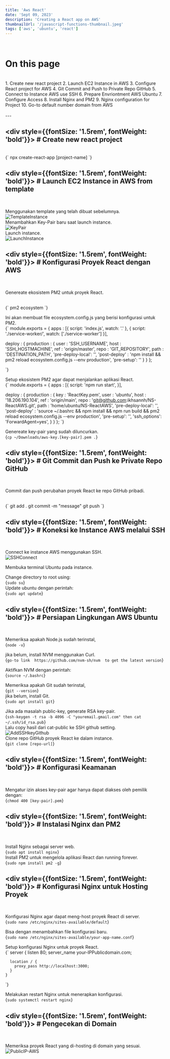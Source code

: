 ```yaml
---
title: 'Aws React'
date: 'Sept 09, 2023'
description: 'Creating a React app on AWS'
thumbnailUrl: '/javascript-functions-thumbnail.jpeg'
tags: ['aws', 'ubuntu', 'react']
---
```

<br />
<div className="flex-col text-center">
  <h1 className="text-2xl py-10" style={{color: '#61dafb'}}>On this page</h1> 
<br />
1.  <a> Create new react project </a> 
2.  <a >Launch EC2 Instance in AWS</a>
3.  <a >Configure React project for AWS</a>
4.  <a >Git Commit and Push to Private Repo GitHub</a>
5.  <a >Connect to Instance AWS use SSH</a>
6.  <a >Prepare Envriontment AWS Ubuntu</a>
7.  <a >Configure Access</a>
8.  <a >Install Nginx and PM2</a>
9.  <a >Nginx configuration for Project</a>
10. <a >Go-to default number domain from AWS</a>
</div>

<br />
---
<br />


## <div style={{fontSize: '1.5rem', fontWeight: 'bold'}}>  # Create new react project </div>

<br />
<SyntaxHighlighter language="jsx" className="rounded-lg w-[50%]" >
  {`
    npx create-react-app [project-name]
  `}
</SyntaxHighlighter>
<br />

 ## <div style={{fontSize: '1.5rem', fontWeight: 'bold'}}> # Launch EC2 Instance in AWS from template </div>
<br />

Menggunakan template yang telah dibuat sebelumnya.
<br />
![TemplateInstance](https://raw.githubusercontent.com/ikhsannh/ikhsannh.com/main/public/aws/aws-react/TemplateInstance.jpeg)
<br />
Menambahkan Key-Pair baru saat launch instance.
<br />
![KeyPair](https://raw.githubusercontent.com/ikhsannh/ikhsannh.com/main/public/aws/aws-react/NewPair.jpeg)
<br />
Launch instance.
<br />
![LaunchInstance](https://raw.githubusercontent.com/ikhsannh/ikhsannh.com/main/public/aws/aws-react/LaunchInstance.jpeg)

## <div style={{fontSize: '1.5rem', fontWeight: 'bold'}}> # Konfigurasi Proyek React dengan AWS </div> 
<br />

Genereate ekosistem PM2 untuk proyek React.

<br />
<SyntaxHighlighter language="jsx" className="rounded-lg w-[50%]">
  {`
    pm2 ecosystem
  `}
</SyntaxHighlighter>
<br />

Ini akan membuat file ecosystem.config.js yang berisi konfigurasi untuk PM2.
<br />
<SyntaxHighlighter language="jsx" className="rounded-lg w-[50%]">
  {`
    module.exports = {
  apps : [{
    script: 'index.js',
    watch: '.'
  }, {
    script: './service-worker/',
    watch: ['./service-worker']
  }],

  deploy : {
    production : {
      user : 'SSH_USERNAME',
      host : 'SSH_HOSTMACHINE',
      ref  : 'origin/master',
      repo : 'GIT_REPOSITORY',
      path : 'DESTINATION_PATH',
      'pre-deploy-local': '',
      'post-deploy' : 'npm install && pm2 reload ecosystem.config.js --env production',
      'pre-setup': ''
    }
  }
};

  `}
</SyntaxHighlighter>
<br />

Setup ekosistem PM2 agar dapat menjalankan aplikasi React.
<br />
<SyntaxHighlighter language="jsx" className="rounded-lg w-[50%]">
  {`
    module.exports = {
  apps : [{
    script: 'npm run start',
  }],

  deploy : {
    production : {
      key : 'ReactKey.pem',
      user : 'ubuntu',
      host : '18.206.190.104',
      ref  : 'origin/main',
      repo : 'git@github.com:ikhsannh/NS-ReactAWS.git',
      path : 'home/ubuntu/NS-ReactAWS',
      'pre-deploy-local': '',
      'post-deploy' : 'source ~/.bashrc && npm install && npm run build && pm2 reload ecosystem.config.js --env production',
      'pre-setup': '',
      'ssh_options': 'ForwardAgent=yes',
    }
  }
};
  `}
</SyntaxHighlighter>
<br />


Genereate key-pair yang sudah diluncurkan.
<br />
<SyntaxHighlighter language="jsx" className="rounded-lg w-[50%]">
  {`
    cp ~/Downloads/aws-key.[key-pair].pem .
  `}
</SyntaxHighlighter>
<br />

## <div style={{fontSize: '1.5rem', fontWeight: 'bold'}}> # Git Commit dan Push ke Private Repo GitHub </div>
<br />

Commit dan push perubahan proyek React ke repo GitHub pribadi.

<br />
<SyntaxHighlighter language="jsx" className="rounded-lg w-[50%]">
  {`
    git add .
    git commit -m "message"
    git push
  `}
</SyntaxHighlighter>
<br />

## <div style={{fontSize: '1.5rem', fontWeight: 'bold'}}> # Koneksi ke Instance AWS melalui SSH </div>
<br />

Connect ke instance AWS menggunakan SSH.
<br />
![SSHConnect](https://raw.githubusercontent.com/ikhsannh/ikhsannh.com/main/public/aws/aws-react/SSHConnect.jpeg)
<br />

Membuka terminal Ubuntu pada instance.

Change directory to root using:
<br />
<SyntaxHighlighter language="jsx" className="rounded-lg w-[50%]">
  {`
    sudo su
  `}
</SyntaxHighlighter>
<br />
Update ubuntu dengan perintah: 
<br />
<SyntaxHighlighter language="jsx" className="rounded-lg w-[50%]">
  {`
    sudo apt update
  `}
</SyntaxHighlighter>
<br />

## <div style={{fontSize: '1.5rem', fontWeight: 'bold'}}> # Persiapan Lingkungan AWS Ubuntu </div>
<br />

Memeriksa apakah Node.js sudah terinstal, 
<br />
<SyntaxHighlighter language="jsx" className="rounded-lg w-[50%]">
  {`
    node -v
  `}
</SyntaxHighlighter>
<br />

jika belum, install NVM menggunakan Curl.
<br />
<SyntaxHighlighter language="jsx" className="rounded-lg w-[50%]">
  {`
    go-to link 
    https://github.com/nvm-sh/nvm 
    to get the latest version
  `}
</SyntaxHighlighter>
<br />

Aktifkan NVM dengan perintah:
<br />
<SyntaxHighlighter language="jsx" className="rounded-lg w-[50%]">
  {`
    source ~/.bashrc
  `}
</SyntaxHighlighter>
<br />

Memeriksa apakah Git sudah terinstal,
<br />
<SyntaxHighlighter language="jsx" className="rounded-lg w-[50%]">
  {`
    git --version
  `}
</SyntaxHighlighter>
<br />
jika belum, install Git.
<br />
<SyntaxHighlighter language="jsx" className="rounded-lg w-[50%]">
  {`
    sudo apt install git
  `}
</SyntaxHighlighter>
<br />

Jika ada masalah public-key, generate RSA key-pair.
<br />
<SyntaxHighlighter language="jsx" className="rounded-lg w-[50%]">
  {`
    ssh-keygen -t rsa -b 4096 -C "youremail.gmail.com"
    then
    cat ~/.ssh/id_rsa.pub
  `}
</SyntaxHighlighter>
<br />
Lalu copy hasil dari cat-public ke SSH github setting.
<br />
![AddSSHkeyGithub](https://raw.githubusercontent.com/ikhsannh/ikhsannh.com/main/public/aws/aws-react/AddSSHkeyGithub.jpeg)
<br />
Clone repo GitHub proyek React ke dalam instance.
<br />
<SyntaxHighlighter language="jsx" className="rounded-lg w-[50%]">
  {`
    git clone [repo-url]
  `}
</SyntaxHighlighter>
<br />

## <div style={{fontSize: '1.5rem', fontWeight: 'bold'}}> # Konfigurasi Keamanan </div>
<br />

Mengatur izin akses key-pair agar hanya dapat diakses oleh pemilik dengan:
<br />
<SyntaxHighlighter language="jsx" className="rounded-lg w-[50%]">
  {`
    chmod 400 [key-pair].pem
  `}
</SyntaxHighlighter>
<br />

## <div style={{fontSize: '1.5rem', fontWeight: 'bold'}}> # Instalasi Nginx dan PM2 </div>
<br />

Install Nginx sebagai server web.
<br />
<SyntaxHighlighter language="jsx" className="rounded-lg w-[50%]">
  {`
    sudo apt install nginx
  `}
</SyntaxHighlighter>
<br />
Install PM2 untuk mengelola aplikasi React dan running forever.
<br />
<SyntaxHighlighter language="jsx" className="rounded-lg w-[50%]">
  {`
    sudo npm install pm2 -g
  `}
</SyntaxHighlighter>
<br />


## <div style={{fontSize: '1.5rem', fontWeight: 'bold'}}>  # Konfigurasi Nginx untuk Hosting Proyek </div>
<br />

Konfigurasi Nginx agar dapat meng-host proyek React di server.
<br />
<SyntaxHighlighter language="jsx" className="rounded-lg w-[50%]">
  {`
    sudo nano /etc/nginx/sites-available/default
  `}
</SyntaxHighlighter>
<br />

Bisa dengan menambahkan file konfigurasi baru.
<br />
<SyntaxHighlighter language="jsx" className="rounded-lg w-[50%]">
  {`
    sudo nano /etc/nginx/sites-available/your-app-name.conf
  `}
</SyntaxHighlighter>
<br />

Setup konfigurasi Nginx untuk proyek React.
<br />
<SyntaxHighlighter language="jsx" className="rounded-lg w-[50%]">
  {`
    server {
      listen 80;
      server_name your-IPPublicdomain.com;

      location / {
        proxy_pass http://localhost:3000;
      }
    }
  `}
</SyntaxHighlighter>
<br />

Melakukan restart Nginx untuk menerapkan konfigurasi.
<br />
<SyntaxHighlighter language="jsx" className="rounded-lg w-[50%]">
  {`
    sudo systemctl restart nginx
  `}
</SyntaxHighlighter>
<br />

## <div style={{fontSize: '1.5rem', fontWeight: 'bold'}}>  # Pengecekan di Domain </div>
<br />

Memeriksa proyek React yang di-hosting di domain yang sesuai. 
<br />
![PublicIP-AWS](https://raw.githubusercontent.com/ikhsannh/ikhsannh.com/main/public/aws/aws-react/PublicIP-AWS.jpeg)
<br />
